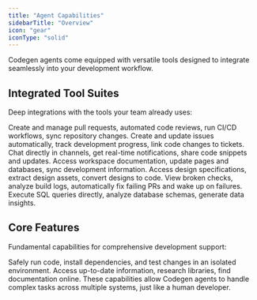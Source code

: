 ```yaml
---
title: "Agent Capabilities"
sidebarTitle: "Overview"
icon: "gear"
iconType: "solid"
---
```


Codegen agents come equipped with versatile tools designed to integrate seamlessly into your development workflow.

## Integrated Tool Suites

Deep integrations with the tools your team already uses:

<CardGroup cols={3}>
  <Card title="GitHub" icon="github" href="/integrations/github">
    Create and manage pull requests, automated code reviews, run CI/CD
    workflows, sync repository changes.
  </Card>
  <Card title="Linear" icon="file-lines" href="/integrations/linear">
    Create and update issues automatically, track development progress, link
    code changes to tickets.
  </Card>
  <Card title="Slack" icon="slack" href="/integrations/slack">
    Chat directly in channels, get real-time notifications, share code snippets
    and updates.
  </Card>
  <Card title="Notion" icon="books" href="/integrations/notion">
    Access workspace documentation, update pages and databases, sync development
    information.
  </Card>
  <Card title="Figma" icon="figma" href="/integrations/figma">
    Access design specifications, extract design assets, convert designs to
    code.
  </Card>
  <Card title="CircleCI" icon="circle-play" href="/integrations/circleci">
    View broken checks, analyze build logs, automatically fix failing PRs and
    wake up on failures.
  </Card>
  <Card title="PostgreSQL" icon="postgres" href="/integrations/postgres">
    Execute SQL queries directly, analyze database schemas, generate data
    insights.
  </Card>
</CardGroup>

## Core Features

Fundamental capabilities for comprehensive development support:

<CardGroup cols={2}>
  <Card title="Code Execution Sandbox" icon="box" href="/sandboxes/overview">
    Safely run code, install dependencies, and test changes in an isolated
    environment.
  </Card>
  <Card title="Web Search" icon="globe" href="/integrations/web-search">
    Access up-to-date information, research libraries, find documentation
    online.
  </Card>
</CardGroup>

<Note>
  These capabilities allow Codegen agents to handle complex tasks across
  multiple systems, just like a human developer.
</Note>
